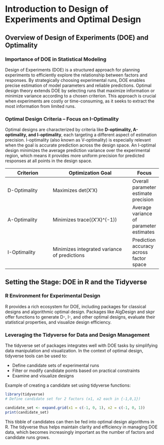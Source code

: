 # Introduction to Design of Experiments and Optimal Design  

## Overview of Design of Experiments (DOE) and Optimality    

### Importance of DOE in Statistical Modeling   

Design of Experiments (DOE) is a structured approach for planning experiments to efficiently explore the relationship between factors and responses. By strategically choosing experimental runs, DOE enables precise estimation of model parameters and reliable predictions. Optimal design theory extends DOE by selecting runs that maximize information or minimize variance according to a chosen criterion. This approach is crucial when experiments are costly or time-consuming, as it seeks to extract the most information from limited runs.

### Optimal Design Criteria – Focus on I-Optimality   

Optimal designs are characterized by criteria like **D-optimality, A-optimality, and I-optimality**, each targeting a different aspect of estimation precision. I-optimality (also known as V-optimality) is especially relevant when the goal is accurate prediction across the design space. An I-optimal design minimizes the average prediction variance over the experimental region, which means it provides more uniform precision for predicted responses at all points in the design space.

| Criterion | Optimization Goal | Focus |
|-----------|-------------------|-------|
| D-Optimality | Maximizes det(X′X) | Overall parameter estimate precision |
| A-Optimality | Minimizes trace((X′X)^(-1)) | Average variance of parameter estimates |
| I-Optimality | Minimizes integrated variance of predictions | Prediction accuracy across factor space |

## Setting the Stage: DOE in R and the Tidyverse

### R Environment for Experimental Design

R provides a rich ecosystem for DOE, including packages for classical designs and algorithmic optimal design. Packages like AlgDesign and skpr offer functions to generate D-, I-, and other optimal designs, evaluate their statistical properties, and visualize design efficiency.

### Leveraging the Tidyverse for Data and Design Management

The tidyverse set of packages integrates well with DOE tasks by simplifying data manipulation and visualization. In the context of optimal design, tidyverse tools can be used to:

- Define candidate sets of experimental runs
- Filter or modify candidate points based on practical constraints
- Examine and visualize designs

Example of creating a candidate set using tidyverse functions:

```r
library(tidyverse)
# Define candidate set for 2 factors (x1, x2 each in {-1,0,1})

candidate_set <- expand.grid(x1 = c(-1, 0, 1), x2 = c(-1, 0, 1))
print(candidate_set)
```

This tibble of candidates can then be fed into optimal design algorithms in R. The tidyverse thus helps maintain clarity and efficiency in managing DOE data, which becomes increasingly important as the number of factors and candidate runs grows.  



